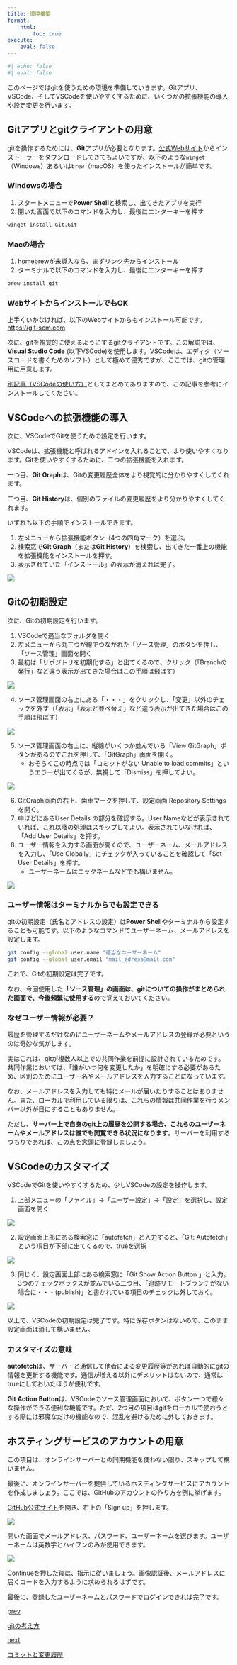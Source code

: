 ```yaml
---
title: 環境構築
format:
    html:
        toc: true
execute: 
    eval: false
---
```

```r
#| echo: false
#| eval: false
```

このページではgitを使うための環境を準備していきます。Gitアプリ、VSCode、そしてVSCodeを使いやすくするために、いくつかの拡張機能の導入や設定変更を行います。

## Gitアプリとgitクライアントの用意
gitを操作するためには、**Git**アプリが必要となります。[公式Webサイト](https://git-scm.com/)からインストーラーをダウンロードしてきてもよいですが、以下のような`winget`（Windows）あるいは`brew`（macOS）を使ったインストールが簡単です。

::: {.panel-tabset}

### Windowsの場合
1. スタートメニューで**Power Shell**と検索し、出てきたアプリを実行
1. 開いた画面で以下のコマンドを入力し、最後にエンターキーを押す

```bash
winget install Git.Git
```

### Macの場合
1. [homebrew](https://brew.sh)が未導入なら、まずリンク先からインストール
1. ターミナルで以下のコマンドを入力し、最後にエンターキーを押す

```bash
brew install git
```

:::

:::{.callout-note}
### WebサイトからインストールでもOK
上手くいかなければ、以下のWebサイトからもインストール可能です。<br/>
[https://git-scm.com](https://git-scm.com/)
:::

次に、gitを視覚的に使えるようにするgitクライアントです。この解説では、**Visual Studio Code** (以下VSCode)を使用します。VSCodeは、エディタ（ソースコードを書くためのソフト）として極めて優秀ですが、ここでは、gitの管理用に用意します。

[別記事（VSCodeの使い方）](../vscode.qmd)としてまとめてありますので、この記事を参考にインストールしてください。

## VSCodeへの拡張機能の導入
次に、VSCodeでGitを使うための設定を行います。

VSCodeは、拡張機能と呼ばれるアドインを入れることで、より使いやすくなります。Gitを使いやすくするために、二つの拡張機能を入れます。

一つ目、**Git Graph**は、Gitの変更履歴全体をより視覚的に分かりやすくしてくれます。

二つ目、**Git History**は、個別のファイルの変更履歴をより分かりやすくしてくれます。

いずれも以下の手順でインストールできます。

1. 左メニューから拡張機能ボタン（4つの四角マーク）を選ぶ。
1. 検索窓で**Git Graph**（または**Git History**）を検索し、出てきた一番上の機能を拡張機能をインストールを押す。
1. 表示されていた「インストール」の表示が消えれば完了。

![](rsc/vscode_extension.png)

## Gitの初期設定
次に、Gitの初期設定を行います。

1. VSCodeで適当なフォルダを開く
1. 左メニューから丸三つが線でつながれた「ソース管理」のボタンを押し、「ソース管理」画面を開く
1. 最初は「リポジトリを初期化する」と出てくるので、クリック（「Branchの発行」など違う表示が出てきた場合はこの手順は飛ばす）

![](rsc/gitinit1.png)

4. ソース管理画面の右上にある「・・・」をクリックし、「変更」以外のチェックを外す（「表示」「表示と並べ替え」など違う表示が出てきた場合はこの手順は飛ばす）

![](rsc/gitinit1.5.png)


5. ソース管理画面の右上に、縦線がいくつか並んでいる「View GitGraph」ボタンがあるのでこれを押して、「GitGraph」画面を開く。
    - おそらくこの時点では「コミットがない Unable to load commits」というエラーが出てくるが、無視して「Dismiss」を押してよい。

![](rsc/gitinit2.png)

6. GitGraph画面の右上、歯車マークを押して、設定画面 Repository Settings を開く。
7. 中ほどにあるUser Details の部分を確認する。User Nameなどが表示されていれば、これ以降の処理はスキップしてよい。表示されていなければ、「Add User Details」を押す。
8. ユーザー情報を入力する画面が開くので、ユーザーネーム、メールアドレスを入力し、「Use Globally」にチェックが入っていることを確認して「Set User Details」を押す。
    - ユーザーネームはニックネームなどでも構いません。

![](rsc/gitinit3.png)

:::{.callout-note}
### ユーザー情報はターミナルからでも設定できる
gitの初期設定（氏名とアドレスの設定）は**Power Shell**やターミナルから設定することも可能です。以下のようなコマンドでユーザーネーム、メールアドレスを設定します。

```bash
git config --global user.name "適当なユーザーネーム"
git config --global user.email "mail_adress@mail.com"
```

:::

これで、Gitの初期設定は完了です。

なお、今回使用した**「ソース管理」の画面は、gitについての操作がまとめられた画面で、今後頻繁に使用する**ので覚えておいてください。

:::{.callout-tip}
### なぜユーザー情報が必要？
履歴を管理するだけなのにユーザーネームやメールアドレスの登録が必要というのは奇妙な気がします。

実はこれは、gitが複数人以上での共同作業を前提に設計されているためです。共同作業においては、「誰がいつ何を変更したか」を明確にする必要があるため、区別のためにユーザー名やメールアドレスを入力することになっています。

なお、メールアドレスを入力しても特にメールが届いたりすることはありません。また、ローカルで利用している限りは、これらの情報は共同作業を行うメンバー以外が目にすることもありません。

ただし、**サーバー上で自身のgit上の履歴を公開する場合、これらのユーザーネームやメールアドレスは誰でも閲覧できる状況になります**。サーバーを利用するつもりであれば、この点を念頭に登録しましょう。
:::

## VSCodeのカスタマイズ
VSCodeでGitを使いやすくするため、少しVSCodeの設定を操作します。

1. 上部メニューの「ファイル」→「ユーザー設定」→「設定」を選択し、設定画面を開く

![](rsc/autofetch1.png)

2. 設定画面上部にある検索窓に「autofetch」と入力すると、「Git: Autofetch」という項目が下部に出てくるので、trueを選択

![](rsc/autofetch2.png)

3. 同じく、設定画面上部にある検索窓に「Git Show Action Button 」と入力。3つのチェックボックスが並んでいる二つ目、「追跡リモートブランチがない場合に・・・(publish)」と書かれている項目のチェックは外しておく。

![](rsc/autofetch3.png)

以上で、VSCodeの初期設定は完了です。特に保存ボタンはないので、このまま設定画面は消して構いません。

:::{.callout-tip}
### カスタマイズの意味
**autofetch**は、サーバーと通信して他者による変更履歴等があれば自動的にgitの情報を更新する機能です。通信が増える以外にデメリットはないので、通常はtrueにしておいたほうが便利です。

**Git Action Button**は、VSCodeのソース管理画面において、ボタン一つで様々な操作ができる便利な機能です。ただ、2つ目の項目はgitをローカルで使おうとする際には邪魔なだけの機能なので、混乱を避けるために外しておきます。
:::

## ホスティングサービスのアカウントの用意

:::{.callout-note}
この項目は、オンラインサーバーとの同期機能を使わない限り、スキップして構いません。
:::

最後に、オンラインサーバーを提供しているホスティングサービスにアカウントを作成しましょう。ここでは、GitHubのアカウントの作り方を例に挙げます。

[GitHub公式サイト](https://github.com/)を開き、右上の「Sign up」を押します。

![](rsc/github_singup1.png)

開いた画面でメールアドレス、パスワード、ユーザーネームを選びます。ユーザーネームは英数字とハイフンのみが使用できます。

![](rsc/github_singup2.png)

Continueを押した後は、指示に従いましょう。画像認証後、メールアドレスに届くコードを入力するように求められるはずです。

最後に、登録したユーザーネームとパスワードでログインできれば完了です。

```{=html}
<div class="prev-next-link">
  <a class="prev-link" href="concept.html">
    <p class="prev-next-label">prev</p>
    <p>gitの考え方</p>
  </a>
  <a class="next-link" href="commit.html">
    <p class="prev-next-label">next</p>
    <p>コミットと変更履歴</p>
  </a>
</div>
```
